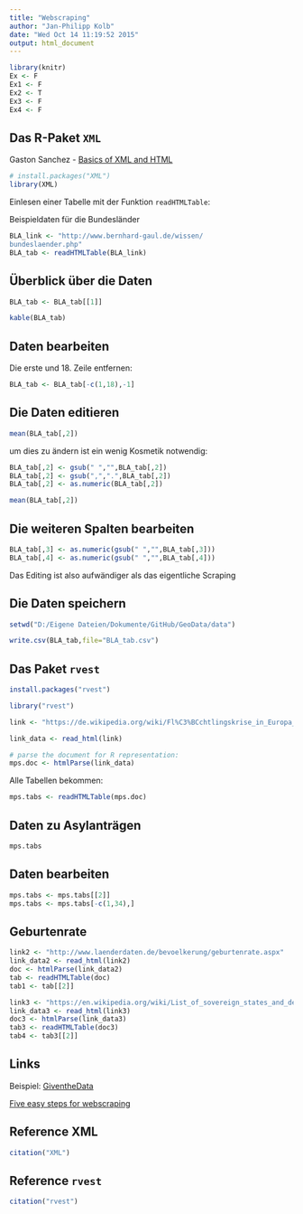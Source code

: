 ```yaml
---
title: "Webscraping"
author: "Jan-Philipp Kolb"
date: "Wed Oct 14 11:19:52 2015"
output: html_document
---
```



```r
library(knitr)
Ex <- F
Ex1 <- F
Ex2 <- T
Ex3 <- F
Ex4 <- F
```

## Das R-Paket `XML`

Gaston Sanchez - [Basics of XML and HTML](https://www.dropbox.com/s/eyd4t9h7n9fx0du/getting_web_data_r3_basics_xml_html.pdf?dl=0)

```r
# install.packages("XML")
library(XML)
```


Einlesen einer Tabelle mit der Funktion `readHTMLTable`:

Beispieldaten für die Bundesländer
```r
BLA_link <- "http://www.bernhard-gaul.de/wissen/
bundeslaender.php"
BLA_tab <- readHTMLTable(BLA_link)
```

## Überblick über die Daten

```r
BLA_tab <- BLA_tab[[1]]
```


```r
kable(BLA_tab)
```


## Daten bearbeiten

Die erste und 18. Zeile entfernen:

```r
BLA_tab <- BLA_tab[-c(1,18),-1]
```


## Die Daten editieren

```r
mean(BLA_tab[,2])
```

um dies zu ändern ist ein wenig Kosmetik notwendig:

```r
BLA_tab[,2] <- gsub(" ","",BLA_tab[,2])
BLA_tab[,2] <- gsub(",",".",BLA_tab[,2])
BLA_tab[,2] <- as.numeric(BLA_tab[,2])
```


```r
mean(BLA_tab[,2])
```


## Die weiteren Spalten bearbeiten

```r
BLA_tab[,3] <- as.numeric(gsub(" ","",BLA_tab[,3]))
BLA_tab[,4] <- as.numeric(gsub(" ","",BLA_tab[,4]))
```

Das Editing ist also aufwändiger als das eigentliche Scraping

## Die Daten speichern

```r
setwd("D:/Eigene Dateien/Dokumente/GitHub/GeoData/data")
```

```r
write.csv(BLA_tab,file="BLA_tab.csv")
```


## Das Paket `rvest`

```r
install.packages("rvest")
```

```r
library("rvest")

link <- "https://de.wikipedia.org/wiki/Fl%C3%BCchtlingskrise_in_Europa_ab_2015"

link_data <- read_html(link)
```

```r
# parse the document for R representation:
mps.doc <- htmlParse(link_data)
```


Alle Tabellen bekommen:

```r
mps.tabs <- readHTMLTable(mps.doc) 
```

## Daten zu Asylanträgen

```r
mps.tabs
```

## Daten bearbeiten

```r
mps.tabs <- mps.tabs[[2]]
mps.tabs <- mps.tabs[-c(1,34),]
```

## Geburtenrate

```r
link2 <- "http://www.laenderdaten.de/bevoelkerung/geburtenrate.aspx"
link_data2 <- read_html(link2)
doc <- htmlParse(link_data2)
tab <- readHTMLTable(doc)
tab1 <- tab[[2]]
```

```r
link3 <- "https://en.wikipedia.org/wiki/List_of_sovereign_states_and_dependent_territories_by_fertility_rate"
link_data3 <- read_html(link3)
doc3 <- htmlParse(link_data3)
tab3 <- readHTMLTable(doc3)
tab4 <- tab3[[2]]
```

## Links

Beispiel: [GiventheData](http://giventhedata.blogspot.de/2012/08/r-and-web-for-beginners-part-iii.html)

[Five easy steps for webscraping](http://www.unt.edu/rss/class/Jon/Benchmarks/ScrapingData_L_JDS_Nov2013.pdf)

## Reference XML

```r
citation("XML")
```

## Reference `rvest`

```r
citation("rvest")
```

